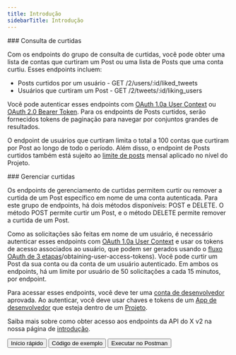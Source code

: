 ```yaml
---
title: Introdução
sidebarTitle: Introdução
---
```



<div id="likes-lookup">
  ### Consulta de curtidas
</div>

Com os endpoints do grupo de consulta de curtidas, você pode obter uma lista de contas que curtiram um Post ou uma lista de Posts que uma conta curtiu. Esses endpoints incluem:

- Posts curtidos por um usuário - GET /2/users/:id/liked\_tweets
- Usuários que curtiram um Post - GET /2/tweets/:id/liking\_users

Você pode autenticar esses endpoints com [OAuth 1.0a User Context](/pt-BR/resources/fundamentals/authentication) ou [OAuth 2.0 Bearer Token](/pt-BR/resources/fundamentals/authentication#oauth-2-0). Para os endpoints de Posts curtidos, serão fornecidos tokens de paginação para navegar por conjuntos grandes de resultados.

O endpoint de usuários que curtiram limita o total a 100 contas que curtiram por Post ao longo de todo o período. Além disso, o endpoint de Posts curtidos também está sujeito ao [limite de posts](/pt-BR/x-api/fundamentals/post-cap) mensal aplicado no nível do Projeto.
 

<div id="manage-likes">
  ### Gerenciar curtidas
</div>

Os endpoints de gerenciamento de curtidas permitem curtir ou remover a curtida de um Post específico em nome de uma conta autenticada. Para este grupo de endpoints, há dois métodos disponíveis: POST e DELETE. O método POST permite curtir um Post, e o método DELETE permite remover a curtida de um Post.

Como as solicitações são feitas em nome de um usuário, é necessário autenticar esses endpoints com [OAuth 1.0a User Context](/pt-BR/resources/fundamentals/authentication) e usar os tokens de acesso associados ao usuário, que podem ser gerados usando o [fluxo OAuth de 3 etapas](/pt-BR/resources/fundamentals/authentication#oauth-1-0a-2)/obtaining-user-access-tokens). Você pode curtir um Post da sua conta ou da conta de um usuário autenticado. Em ambos os endpoints, há um limite por usuário de 50 solicitações a cada 15 minutos, por endpoint.

Para acessar esses endpoints, você deve ter uma [conta de desenvolvedor](/pt-BR/resources/fundamentals/developer-portal) aprovada. Ao autenticar, você deve usar chaves e tokens de um [App de desenvolvedor](/pt-BR/resources/fundamentals/developer-apps) que esteja dentro de um [Projeto](/pt-BR/resources/fundamentals/projects).

Saiba mais sobre como obter acesso aos endpoints da API do X v2 na nossa página de [introdução](/pt-BR/x-api/getting-started/about-x-api).

<div class="flex space-x-2">
  <Button href="/pt-BR/x-api/posts/likes/quickstart/likes-lookup">
    Início rápido
  </Button>

  <Button href="https://github.com/xdevplatform/Twitter-API-v2-sample-code">
    Código de exemplo
  </Button>

  <Button href="https://app.getpostman.com/run-collection/9956214-784efcda-ed4c-4491-a4c0-a26470a67400">
    Executar no Postman
  </Button>
</div>